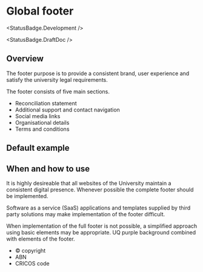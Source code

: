
<Meta of={FooterStories} />

# Global footer

<StatusBadge.Development />

<StatusBadge.DraftDoc />

## Overview

The footer purpose is to provide a consistent brand, user experience and satisfy the university legal requirements.

The footer consists of five main sections.

*   Reconciliation statement
*   Additional support and contact navigation
*   Social media links
*   Organisational details
*   Terms and conditions

## Default example

<Canvas withToolbar>
  <Story of={FooterStories.footer} />
</Canvas>

## When and how to use

It is highly desireable that all websites of the University maintain a consistent digital presence. Whenever possible the complete footer should be implemented.

Software as a service (SaaS) applications and templates supplied by third party solutions may make implementation of the footer difficult.

When implementation of the full footer is not possible, a simplified approach using basic elements may be appropriate. UQ purple background combined with elements of the footer.

*   © copyright
*   ABN
*   CRICOS code
